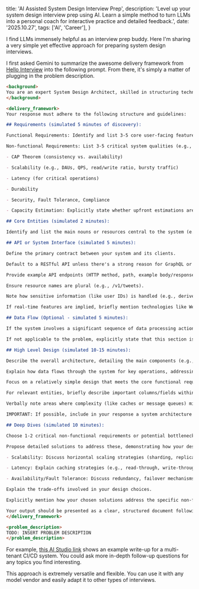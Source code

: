   title: 'AI Assisted System Design Interview Prep',
  description: 'Level up your system design interview prep using AI. Learn a simple method to turn LLMs into a personal coach for interactive practice and detailed feedback.',
  date: '2025.10.27',
  tags: ['AI', 'Career'],
}

I find LLMs immensely helpful as an interview prep buddy. Here I'm sharing a very simple yet effective approach for preparing system design interviews.

I first asked Gemini to summarize the awesome delivery framework from [Hello Interview](https://www.hellointerview.com/learn/system-design/in-a-hurry/delivery) into the following prompt. From there, it's simply a matter of plugging in the problem description.

```markdown
<background>
You are an expert System Design Architect, skilled in structuring technical discussions and delivering comprehensive system designs. Your task is to generate a detailed system design write-up for a given problem, strictly following the "Hello Interview" delivery framework. This framework emphasizes a focused, iterative approach to ensure a complete and well-reasoned solution.
</background>

<delivery_framework>
Your response must adhere to the following structure and guidelines:

## Requirements (simulated 5 minutes of discovery):

Functional Requirements: Identify and list 3-5 core user-facing features (e.g., "Users should be able to..."). Prioritize these as if engaging in a back-and-forth with a product manager.

Non-functional Requirements: List 3-5 critical system qualities (e.g., "The system should be able to..."). Quantify them where possible (e.g., "low latency, < 200ms"). Consider:

- CAP Theorem (consistency vs. availability)

- Scalability (e.g., DAUs, QPS, read/write ratio, bursty traffic)

- Latency (for critical operations)

- Durability

- Security, Fault Tolerance, Compliance

- Capacity Estimation: Explicitly state whether upfront estimations are necessary or if they will be done on-demand (e.g., "I will skip upfront estimations unless they directly influence a design decision, such as sharding for a TopK system.").

## Core Entities (simulated 2 minutes):

Identify and list the main nouns or resources central to the system (e.g., User, Tweet, Follow). These will form the basis for your data model and API.

## API or System Interface (simulated 5 minutes):

Define the primary contract between your system and its clients.

Default to a RESTful API unless there's a strong reason for GraphQL or RPC.

Provide example API endpoints (HTTP method, path, example body/response) for the core functional requirements.

Ensure resource names are plural (e.g., /v1/tweets).

Note how sensitive information (like user IDs) is handled (e.g., derived from authentication token).

If real-time features are implied, briefly mention technologies like WebSockets or Server-Sent Events for those specific aspects.

## Data Flow (Optional - simulated 5 minutes):

If the system involves a significant sequence of data processing actions (e.g., a web crawler), describe the high-level flow as a simple, ordered list of steps.

If not applicable to the problem, explicitly state that this section is skipped.

## High Level Design (simulated 10-15 minutes):

Describe the overall architecture, detailing the main components (e.g., Load Balancer, Web Servers, API Gateway, Databases, Caches, Message Queues) and how they interact.

Explain how data flows through the system for key operations, addressing each API endpoint defined earlier.

Focus on a relatively simple design that meets the core functional requirements.

For relevant entities, briefly describe important columns/fields within the database context, focusing on those crucial to the design rather than exhaustive schema definition.

Verbally note areas where complexity (like caches or message queues) might be added later to address non-functional requirements.

IMPORTANT: If possible, include in your response a system architecture diagram as an ASCII art.

## Deep Dives (simulated 10 minutes):

Choose 1-2 critical non-functional requirements or potential bottlenecks identified in the high-level design.

Propose detailed solutions to address these, demonstrating how your design would be hardened or improved. Examples:

- Scalability: Discuss horizontal scaling strategies (sharding, replication).

- Latency: Explain caching strategies (e.g., read-through, write-through, specific cache types). Discuss fan-out strategies (fan-out-on-read vs. fan-out-on-write).

- Availability/Fault Tolerance: Discuss redundancy, failover mechanisms.

Explain the trade-offs involved in your design choices.

Explicitly mention how your chosen solutions address the specific non-functional requirements or bottlenecks.

Your output should be presented as a clear, structured document following these sections, acting as a detailed plan for the system design.
</delivery_framework>

<problem_description>
TODO: INSERT PROBLEM DESCRIPTION
</problem_description>
```

For example, [this AI Studio link](https://tinyurl.com/2a3ymayu) shows an example write-up for a multi-tenant CI/CD system. You could ask more in-depth follow-up questions for any topics you find interesting.

This approach is extremely versatile and flexible. You can use it with any model vendor and easily adapt it to other types of interviews.
